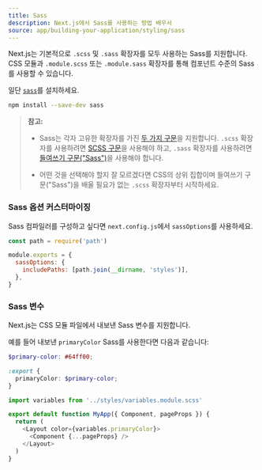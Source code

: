 ```yaml
---
title: Sass
description: Next.js에서 Sass를 사용하는 방법 배우서
source: app/building-your-application/styling/sass
---
```


Next.js는 기본적으로 `.scss` 및 `.sass` 확장자를 모두 사용하는 Sass를 지원합니다. CSS 모듈과 `.module.scss` 또는 `.module.sass` 확장자를 통해 컴포넌트 수준의 Sass를 사용할 수 있습니다.

일단 [`sass`](https://github.com/sass/sass)를 설치하세요.

```bash
npm install --save-dev sass
```

> **참고:**
>
> - Sass는 각자 고유한 확장자를 가진 [두 가지 구문](https://sass-lang.com/documentation/syntax)을 지원합니다. `.scss` 확장자를 사용하려면 [SCSS 구문](https://sass-lang.com/documentation/syntax#scss)을 사용해야 하고, `.sass` 확장자를 사용하려면 [들여쓰기 구문("Sass")](https://sass-lang.com/documentation/syntax#the-indented-syntax)을 사용해야 합니다.
>
> - 어떤 것을 선택해야 할지 잘 모르겠다면 CSS의 상위 집합이며 들여쓰기 구문("Sass")을 배울 필요가 없는 `.scss` 확장자부터 시작하세요.

### Sass 옵션 커스터마이징

Sass 컴파일러를 구성하고 싶다면 `next.config.js`에서 `sassOptions`를 사용하세요.

```js
const path = require('path')

module.exports = {
  sassOptions: {
    includePaths: [path.join(__dirname, 'styles')],
  },
}
```

### Sass 변수

Next.js는 CSS 모듈 파일에서 내보낸 Sass 변수를 지원합니다.

예를 들어 내보낸 `primaryColor` Sass를 사용한다면 다음과 같습니다:

```scss
$primary-color: #64ff00;

:export {
  primaryColor: $primary-color;
}
```

```js
import variables from '../styles/variables.module.scss'

export default function MyApp({ Component, pageProps }) {
  return (
    <Layout color={variables.primaryColor}>
      <Component {...pageProps} />
    </Layout>
  )
}
```
